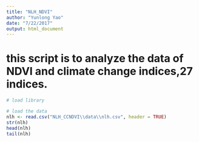 ```yaml
---
title: "NLH_NDVI"
author: "Yunlong Yao"
date: "7/22/2017"
output: html_document
---
```

# this script is to analyze the data of NDVI and climate change indices,27 indices.

```r
# load library

# load the data
nlh <- read.csv("NLH_CCNDVI\\data\\nlh.csv", header = TRUE)
str(nlh)
head(nlh)
tail(nlh)
```



